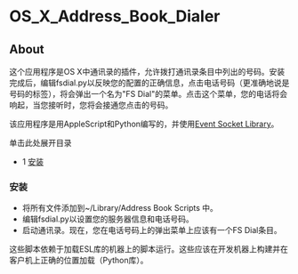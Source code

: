 # OS_X_Address_Book_Dialer

## About

这个应用程序是OS X中通讯录的插件，允许拨打通讯录条目中列出的号码。安装完成后，编辑fsdial.py以反映您的配置的正确信息，点击电话号码（更准确地说是号码的标签），将会弹出一个名为"FS Dial"的菜单。点击这个菜单，您的电话将会响起，当您接听时，您将会接通您点击的号码。

该应用程序是用AppleScript和Python编写的，并使用[Event Socket Library](../Client-and-Developer-Interfaces/Event-Socket-Library/index.mdx#-new-)。

单击此处展开目录

* 1 [安装](#installation)

### 安装

* 将所有文件添加到\~/Library/Address Book Scripts 中。
* 编辑fsdial.py以设置您的服务器信息和电话号码。
* 启动通讯录。现在，您在电话号码上的弹出菜单上应该有一个FS Dial条目。

这些脚本依赖于加载ESL库的机器上的脚本运行。这些应该在开发机器上构建并在客户机上正确的位置加载（Python库）。